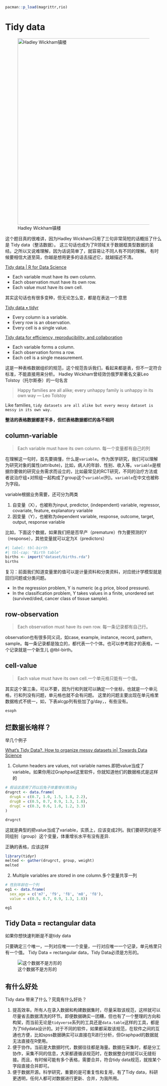```r
pacman::p_load(magrittr,rio)
```

# Tidy data

![Hadley Wickham镇楼](image/03/Hadley_Wickham.jpg){fig-align="center" width="600"}

这个题目真的很难讲，因为Hadley Wickham只用了三句非常简短的话概括了什么是 Tidy data（整洁数据）。 这三句话也成为了R领域关于数据框类型数据的圣经。之所以又说难理解，因为话说简单了，就容易让不同人有不同的理解。 有时候要相信大道至简，你越是想用更多的话去描述它，就越描述不清。

[Tidy data \| R for Data Science](https://r4ds.had.co.nz/tidy-data.html)

::: callout-note
-   Each variable must have its own column.
-   Each observation must have its own row.
-   Each value must have its own cell.
:::

其实这句话也有很多变种，但无论怎么变，都是在表达一个意思

[Tidy data • tidyr](https://tidyr.tidyverse.org/articles/tidy-data.html)

-   Every column is a variable.
-   Every row is an observation.
-   Every cell is a single value.

[Tidy data for efficiency, reproducibility, and collaboration](https://www.openscapes.org/blog/2020/10/12/tidy-data/)

-   Each variable forms a column.
-   Each observation forms a row.
-   Each cell is a single measurement.

这是一种表格数据组织的规范，这个规范告诉我们，看起来都是表，但不一定符合标准，不能直接用来分析。 Hadley Wickham曾经效仿俄罗斯著名文豪Leo Tolstoy（托尔斯泰）的一句名言

> Happy families are all alike; every unhappy family is unhappy in its own way --- Leo Tolstoy

Like families, `tidy datasets are all alike but every messy dataset is messy in its own way.`

**整洁的表格数据都差不多，但烂表格数据都烂的各不相同**

## column-variable

> Each variable must have its own column. 每一个变量都有自己的列

在理解这一句时，首先要搞懂，什么是`variable`。作为医学研究，我们可以理解为研究对象的属性(attribute)，比如，病人的年龄、性别、收入等。`variable`是根据你要做的研究业务需求而设立的，比如最常见的RCT研究，不同的治疗方法或者说治疗组+对照组一起构成了group这个`variable`(列)。`variable`在中文也被称为字段。

variable根据业务需要，还可分为两类

1.  自变量（X），也被称为input, predictor, (independent) variable, regressor, covariate, feature, explanatory variable
2.  因变量（Y），也被称为dependent variable, response, outcome, target, output, response variable

比如，下面这个数据，如果我们把是否早产（premature）作为要预测的Y（response），其他变量就可以定为X（predictors）

```r
#| label: tbl-birth
#| tbl-cap: "Birth table"
births <- import("dataset/births.rda") 
births

```

::: callout-note
复习：前面我们知道变量里的值可以是计量资料和分类资料，对应统计学模型就是回归问题或分类问题。

-   In the regression problem, Y is numeric (e.g price, blood pressure).
-   In the classification problem, Y takes values in a finite, unordered set (survived/died, cancer class of tissue sample).
:::

## row-observation

> Each observation must have its own row. 每一条记录都有自己行。

observation也有很多同义词，如case, example, instance, record, pattern, sample。每一条记录都是独立的，都代表一个个体。也可以参考刚才的表格，一个记录就是一个新生儿  @tbl-birth。

## cell-value

> Each value must have its own cell.一个单元格只能有一个值。

其实这个第三条，可以不要，因为行和列就可以确定一个坐标，也就是一个单元格，行和列没有问题，单元格也就不会有问题。 这里的问题主要出现在单元格里数据格式不统一，如，下表alcgp列有些加了g/day，，有些没有。

```r
esoph
```

## 烂数据长啥样？

举几个例子

[What's Tidy Data?. How to organize messy datasets in| Towards Data Science](https://towardsdatascience.com/whats-tidy-data-how-to-organize-messy-datasets-in-python-with-melt-and-pivotable-functions-5d52daa996c9)

1.  Column headers are values, not variable names.即把value当成了variable。如果你用过Graphpad这里软件，你就知道他们的数据格式是这样的

```r

# 假设这是用了药以后兔子体重增长情况kg
drugrct <- data.frame(
  drugA = c(0.7, 1.0, 1.5, 1.8, 2.2),
  drugB = c(0.5, 0.7, 0.9, 1.3, 1.8),
  drugC = c(0.3, 0.6, 1.0, 1.2, 3.3)
)

drugrct
```

这就是典型的把value当成了variable，实质上，应该变成2列。我们要研究的是不同组别（group）这个变量，体重增长水平有没有差异.

正确的表格，应该这样

```r
library(tidyr)
melted <- gather(drugrct, group, weight)
melted
```

2.  Multiple variables are stored in one column.多个变量共享一列

```r

# 性别年龄在一个列
eg1 <- data.frame(
  sex_age = c('m7', 'f9', 'f8', 'm8', 'f8'),
  value = c(0.5, 0.7, 0.9, 1.3, 1.8))

eg1
```

## Tidy Data = rectangular data

如果你想快速判断是不是tidy data

只要确定三个唯一，一列对应唯一一个变量，一行对应唯一一个记录，单元格里只有一个值。 Tidy Data = rectangular data，Tidy Data必须是方形的。

![这个数据不是方形的](image/03/nonrectang.png){fig-align="center"}

## 有什么好处

Tidy data 带来了什么？究竟有什么好处？

1. 提高效率。所有人在录入数据和构建数据集时，尽量采取该规范，这样就可以尽量省去数据清洗的环节。即便数据确实一团糟，但也有了一个整理的方向和构架，而当前无论是`tidyverse`系列的工具还是`data.table`这样的工具，都是为了tidydata设计的。对于不同的软件，如果都采取该规范，在软件之间的互通也方便，比如spss数据确实可以直接在R进行分析，但Graphpad的数据就无法直接在R使用。
2. 便于协作。当前是大数据时代，数据往往都是海量。数据在采集时，都是分工协作，采集不同的信息，大家都遵循该规范时，在数据整合时就可以无缝衔接。而且，有时候可能有多个表格，需要合并，符合tidy data规范，就按某个字段直接合并即可。
3. 便于数据开源。科学研究，重要的是可重复性和复用，有了Tidy data，科研更透明，任何人都可对数据进行更新、合并，为我所用。

